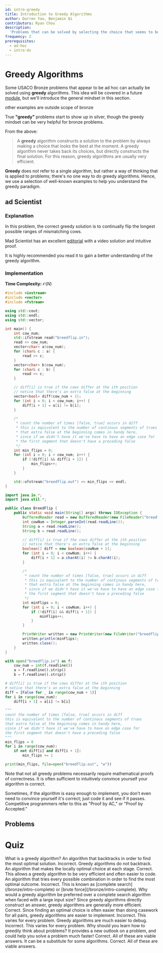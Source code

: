 ```yaml
---
id: intro-greedy
title: Introduction to Greedy Algorithms
author: Darren Yao, Benjamin Qi
contributors: Ryan Chou
description:
  'Problems that can be solved by selecting the choice that seems to be the best at the moment at every step.'
frequency: 2
prerequisites:
  - ad-hoc
  - intro-ds
---
```


# Greedy Algorithms

Some USACO Bronze problems that appear to be ad hoc can actually be solved using
**greedy** algorithms. This idea will be covered in a future
[module](/silver/greedy-sorting), but we'll introduce the general mindset in
this section.

<Resources>
	<Resource source="CPH" title="6.1 - Coin Problem" starred>
		other examples are outside scope of bronze
	</Resource>
</Resources>

<Warning>

True **"greedy"** problems start to show up in silver, though the greedy mindset
can be very helpful for bronze problems.

</Warning>

From the above:

> A **greedy** algorithm constructs a solution to the problem by always making a
> choice that looks the best at the moment. A greedy algorithm never takes back
> its choices, but directly constructs the final solution. For this reason,
> greedy algorithms are usually very efficient.

**Greedy** does not refer to a single algorithm, but rather a way of thinking
that is applied to problems; there's no one way to do greedy algorithms. Hence,
we use a selection of well-known examples to help you understand the greedy
paradigm.

## ad Scientist

<FocusProblem problem="tutorial" />

### Explanation

In this problem, the correct greedy solution is to continually flip the longest
possible ranges of mismatching cows.

Mad Scientist has an excellent
[editorial](http://www.usaco.org/current/data/sol_breedflip_bronze_feb20.html)
with a video solution and intuitive proof.

It is highly recommended you read it to gain a better understanding of the
greedy algorithm.

### Implementation

**Time Complexity:** $\mathcal{O}(N)$

<LanguageSection>
<CPPSection>

```cpp
#include <iostream>
#include <vector>
#include <fstream>

using std::cout;
using std::endl;
using std::vector;

int main() {
    int cow_num;
    std::ifstream read("breedflip.in");
    read >> cow_num;
    vector<char> a(cow_num);
    for (char& c : a) {
        read >> c;
    }
    vector<char> b(cow_num);
    for (char& c : b) {
        read >> c;
    }

    // diff[i] is true if the cows differ at the ith position
    // notice that there's an extra false at the beginning
    vector<bool> diff(cow_num + 1);
    for (int i = 0; i < cow_num; i++) {
        diff[i + 1] = a[i] != b[i];
    }

    /*
     * count the number of times [false, true] occurs in diff
     * this is equivalent to the number of continous segments of trues
     * that extra false at the beginning comes in handy here,
     * since if we didn't have it we've have to have an edge case for
     * the first segment that doesn't have a preceding false
     */
    int min_flips = 0;
    for (int i = 0; i < cow_num; i++) {
        if (!diff[i] && diff[i + 1]) {
            min_flips++;
        }
    }

    std::ofstream("breedflip.out") << min_flips << endl;
}
```

</CPPSection>
<JavaSection>

```java
import java.io.*;
import java.util.*;

public class BreedFlip {
    public static void main(String[] args) throws IOException {
        BufferedReader read = new BufferedReader(new FileReader("breedflip.in"));
        int cowNum = Integer.parseInt(read.readLine());
        String a = read.readLine();
        String b = read.readLine();

        // diff[i] is true if the cows differ at the ith position
        // notice that there's an extra false at the beginning
        boolean[] diff = new boolean[cowNum + 1];
        for (int i = 0; i < cowNum; i++) {
            diff[i + 1] = a.charAt(i) != b.charAt(i);
        }

        /*
         * count the number of times [false, true] occurs in diff
         * this is equivalent to the number of continous segments of trues
         * that extra false at the beginning comes in handy here,
         * since if we didn't have it we've have to have an edge case for
         * the first segment that doesn't have a preceding false
         */
        int minFlips = 0;
        for (int i = 0; i < cowNum; i++) {
            if (!diff[i] && diff[i + 1]) {
                minFlips++;
            }
        }

        PrintWriter written = new PrintWriter(new FileWriter("breedflip.out"));
        written.println(minFlips);
        written.close();
    }
}
```

</JavaSection>
<PySection>

```py
with open("breedflip.in") as f:
    cow_num = int(f.readline())
    a = f.readline().strip()
    b = f.readline().strip()

# diff[i] is true if the cows differ at the ith position
# notice that there's an extra false at the beginning
diff = [False for _ in range(cow_num + 1)]
for i in range(cow_num):
    diff[i + 1] = a[i] != b[i]

"""
count the number of times [false, true] occurs in diff
this is equivalent to the number of continous segments of trues
that extra false at the beginning comes in handy here,
since if we didn't have it we've have to have an edge case for
the first segment that doesn't have a preceding false
"""
min_flips = 0
for i in range(cow_num):
    if not diff[i] and diff[i + 1]:
        min_flips += 1

print(min_flips, file=open("breedflip.out", "w"))
```

</PySection>
</LanguageSection>

Note that not all greedy problems necessarily require mathematical proofs of
correctness. It is often sufficient to intuitively convince yourself your
algorithm is correct.

Sometimes, if the algorithm is easy enough to implement, you don't even need to
convince yourself it's correct; just code it and see if it passes. Competitive
programmers refer to this as "Proof by AC," or "Proof by Accepted."

## Problems

<Problems problems="general" />

# Quiz

<Quiz>
  <Quiz.Question>
    What is a greedy algorithm?
    <Quiz.Answer>
      An algorithm that backtracks in order to find the most optimal solution.
      <Quiz.Explanation>
        Incorrect. Greedy algorithms do not backtrack.
      </Quiz.Explanation>
    </Quiz.Answer>
    <Quiz.Answer correct>
      An algorithm that makes the locally optimal choice at each stage.
      <Quiz.Explanation>
        Correct. This allows a greedy algorithm to be very efficient and often easier to code.
      </Quiz.Explanation>
    </Quiz.Answer>
    <Quiz.Answer>
      An algorithm that tries every possible combination in order to find the most optimal outcome.
      <Quiz.Explanation>
        Incorrect. This is known as [complete search](/bronze/intro-complete) or [brute force](/bronze/intro-complete).
      </Quiz.Explanation>
    </Quiz.Answer>
  </Quiz.Question>
  <Quiz.Question>
    Why would a greedy algorithm be preferred over a complete search algorithm when faced with a large input size?
    <Quiz.Answer correct>
      Since greedy algorithms directly construct an answer, greedy algorithms are generally more efficient.
      <Quiz.Explanation>
        Correct.
      </Quiz.Explanation>
    </Quiz.Answer>
    <Quiz.Answer>
      Since finding an optimal choice is often easier than doing casework for all pairs, greedy algorithms are easier to implement.
      <Quiz.Explanation>
        Incorrect. This varies for every problem.
      </Quiz.Explanation>
    </Quiz.Answer>
    <Quiz.Answer>
      Greedy algorithms are much easier to debug.
      <Quiz.Explanation>
        Incorrect. This varies for every problem.
      </Quiz.Explanation>
    </Quiz.Answer>
  </Quiz.Question>
  <Quiz.Question>
    Why should you learn how to greedily think about problems?
    <Quiz.Answer correct>
      It provides a new outlook on a problem, and could help you solve a problem much faster!
      <Quiz.Explanation>
        Correct. All of these are viable answers.
      </Quiz.Explanation>
    </Quiz.Answer>
    <Quiz.Answer correct>
      It can be a substitute for some algorithms.
      <Quiz.Explanation>
        Correct. All of these are viable answers.
      </Quiz.Explanation>
    </Quiz.Answer>
  </Quiz.Question>
</Quiz>
